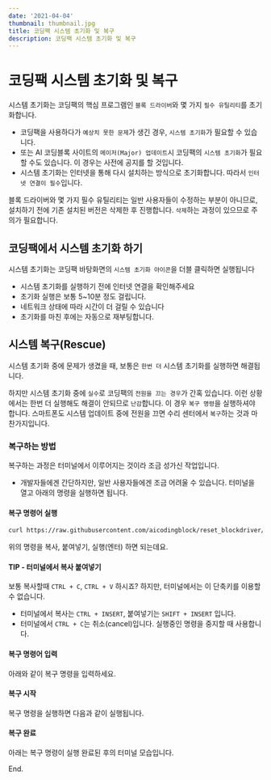 ```yaml
---
date: '2021-04-04'
thumbnail: thumbnail.jpg
title: 코딩팩 시스템 초기화 및 복구
description: 코딩팩 시스템 초기화 및 복구
---
```


# 코딩팩 시스템 초기화 및 복구

시스템 초기화는 코딩팩의 핵심 프로그램인 `블록 드라이버`와 몇 가지 `필수 유틸리티`를 초기화합니다. 

- 코딩팩을 사용하다가 `예상치 못한 문제`가 생긴 경우, `시스템 초기화`가 필요할 수 있습니다.
- 또는 AI 코딩블록 사이트의 `메이저(Major) 업데이트`시 코딩팩의 `시스템 초기화`가 필요할 수도 있습니다. 이 경우는 사전에 공지를 할 것입니다.
- 시스템 초기화는 인터넷을 통해 다시 설치하는 방식으로 초기화합니다. 따라서 `인터넷 연결이 필수`입니다.

블록 드라이버와 몇 가지 필수 유틸리티는 일반 사용자들이 수정하는 부분이 아니므로, 설치하기 전에 기존 설치된 버전은 삭제한 후 진행합니다.
`삭제`하는 과정이 있으므로 주의가 필요합니다. 


## 코딩팩에서 시스템 초기화 하기

시스템 초기화는 코딩팩 바탕화면의 `시스템 초기화 아이콘`을 더블 클릭하면 실행됩니다

<MdxImageView src="/images/codingpack/reset1.png" caption="바탕화면의 시스템 초기화 더블 클릭"/>

- 시스템 초기화를 실행하기 전에 인터넷 연결을 확인해주세요
- 초기화 실행은 보통 5~10분 정도 걸립니다.
- 네트워크 상태에 따라 시간이 더 걸릴 수 있습니다
- 초기화를 마친 후에는 자동으로 재부팅합니다.

## 시스템 복구(Rescue)

시스템 초기화 중에 문제가 생겼을 때, 보통은 `한번 더` 시스템 초기화를 실행하면 해결됩니다.

하지만 시스템 초기화 중에 `실수`로 코딩팩의 `전원을 끄는 경우`가 간혹 있습니다.
이런 상황에서는 한번 더 실행해도 해결이 안되므로 `난감`합니다.
이 경우 `복구 명령`을 실행하셔야 합니다. 스마트폰도 시스템 업데이트 중에 전원을 끄면 수리 센터에서 `복구`하는 것과 마찬가지입니다.

### 복구하는 방법

복구하는 과정은 터미널에서 이루어지는 것이라 조금 성가신 작업입니다. 

- 개발자들에겐 간단하지만, 일반 사용자들에겐 조금 어려울 수 있습니다.
터미널을 열고 아래의 명령을 실행하면 됩니다. 

#### 복구 명령어 실행

```bash
curl https://raw.githubusercontent.com/aicodingblock/reset_blockdriver/release/blockDriver/rescue.sh | bash
```

위의 명령을 복사, 붙여넣기, 실행(엔터) 하면 되는데요.

#### TIP - 터미널에서 복사 붙여넣기

보통 복사할때 `CTRL + C`, `CTRL + V` 하시죠? 하지만, 터미널에서는 이 단축키를 이용할 수 없습니다.
- 터미널에서 복사는 `CTRL + INSERT`, 붙여넣기는 `SHIFT + INSERT` 입니다.
- 터미널에서 `CTRL + C`는 취소(cancel)입니다. 실행중인 명령을 중지할 때 사용합니다.

#### 복구 명령어 입력
아래와 같이 복구 명령을 입력하세요.
<MdxImageView src="/images/doc/rasp_system_rescue1.png" caption="복구 명령어 입력"/>

#### 복구 시작
복구 명령을 실행하면 다음과 같이 실행됩니다.
<MdxImageView src="/images/doc/rasp_system_rescue2.png" caption="복구 시작"/>

#### 복구 완료
아래는 복구 명령이 실행 완료된 후의 터미널 모습입니다.
<MdxImageView src="/images/doc/rasp_system_rescue3.png" caption="복구 완료 후 재부팅"/>

End.